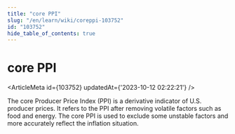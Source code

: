 ```yaml
---
title: "core PPI"
slug: "/en/learn/wiki/coreppi-103752"
id: "103752"
hide_table_of_contents: true
---
```



# core PPI

<ArticleMeta id={103752} updatedAt={'2023-10-12 02:22:21'} />
<div className='border-solid border-b border-t-0 my-4 border-[var(--ifm-color-gray-300)]' />

The core Producer Price Index (PPI) is a derivative indicator of U.S. producer prices. It refers to the PPI after removing volatile factors such as food and energy. The core PPI is used to exclude some unstable factors and more accurately reflect the inflation situation.
